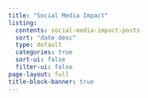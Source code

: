 ```yaml
---
title: "Social Media Impact"
listing:
  contents: social-media-impact-posts
  sort: "date desc"
  type: default
  categories: true
  sort-ui: false
  filter-ui: false
page-layout: full
title-block-banner: true
---
```

